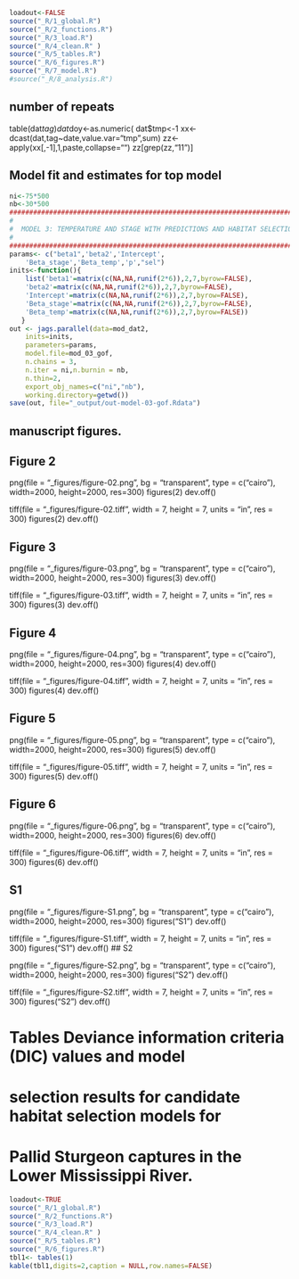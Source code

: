 


```r
loadout<-FALSE 
source("_R/1_global.R")  	
source("_R/2_functions.R")  
source("_R/3_load.R")     
source("_R/4_clean.R" )
source("_R/5_tables.R") 
source("_R/6_figures.R") 
source("_R/7_model.R")
#source("_R/8_analysis.R")
```

## number of repeats

table(dat$tag)
dat$doy<-as.numeric(
dat$tmp<-1
xx<-dcast(dat,tag~date,value.var="tmp",sum)
zz<-apply(xx[,-1],1,paste,collapse="")
zz[grep(zz,"11")]


## Model fit and estimates for top model


```r
ni<-75*500
nb<-30*500
#######################################################################
#
#  MODEL 3: TEMPERATURE AND STAGE WITH PREDICTIONS AND HABITAT SELECTION
#
#######################################################################
params<- c("beta1",'beta2','Intercept',
	'Beta_stage','Beta_temp','p',"sel") 
inits<-function(){
    list('beta1'=matrix(c(NA,NA,runif(2*6)),2,7,byrow=FALSE),
	'beta2'=matrix(c(NA,NA,runif(2*6)),2,7,byrow=FALSE),
	'Intercept'=matrix(c(NA,NA,runif(2*6)),2,7,byrow=FALSE),
	'Beta_stage'=matrix(c(NA,NA,runif(2*6)),2,7,byrow=FALSE),
	'Beta_temp'=matrix(c(NA,NA,runif(2*6)),2,7,byrow=FALSE))
   }
out <- jags.parallel(data=mod_dat2,
	inits=inits,
	parameters=params,	
	model.file=mod_03_gof,
	n.chains = 3,	
	n.iter = ni,n.burnin = nb,     
	n.thin=2,
	export_obj_names=c("ni","nb"),
	working.directory=getwd())
save(out, file="_output/out-model-03-gof.Rdata")

```

## manuscript figures.

## Figure 2
png(file = "_figures/figure-02.png", bg = "transparent", type = c("cairo"), width=2000, height=2000, res=300)
figures(2)
dev.off()

tiff(file = "_figures/figure-02.tiff", width = 7, height = 7, units = "in", res = 300) 
figures(2)
dev.off()

## Figure 3
png(file = "_figures/figure-03.png", bg = "transparent", type = c("cairo"), width=2000, height=2000, res=300)
figures(3)
dev.off()

tiff(file = "_figures/figure-03.tiff", width = 7, height = 7, units = "in", res = 300) 
figures(3)
dev.off()

## Figure 4
png(file = "_figures/figure-04.png", bg = "transparent", type = c("cairo"), width=2000, height=2000, res=300)
figures(4)
dev.off()

tiff(file = "_figures/figure-04.tiff", width = 7, height = 7, units = "in", res = 300) 
figures(4)
dev.off()

## Figure 5

png(file = "_figures/figure-05.png", bg = "transparent", type = c("cairo"), width=2000, height=2000, res=300)
figures(5)
dev.off()


tiff(file = "_figures/figure-05.tiff", width = 7, height = 7, units = "in", res = 300) 
figures(5)
dev.off()

## Figure 6
png(file = "_figures/figure-06.png", bg = "transparent", type = c("cairo"), width=2000, height=2000, res=300)
figures(6)
dev.off()

tiff(file = "_figures/figure-06.tiff", width = 7, height = 7, units = "in", res = 300) 
figures(6)
dev.off()

## S1
png(file = "_figures/figure-S1.png", bg = "transparent", type = c("cairo"), width=2000, height=2000, res=300)
figures("S1")
dev.off()

tiff(file = "_figures/figure-S1.tiff", width = 7, height = 7, units = "in", res = 300) 
figures("S1")
dev.off()
## S2

png(file = "_figures/figure-S2.png", bg = "transparent", type = c("cairo"), width=2000, height=2000, res=300)
figures("S2")
dev.off()

tiff(file = "_figures/figure-S2.tiff", width = 7, height = 7, units = "in", res = 300) 
figures("S2")
dev.off()




# Tables Deviance information criteria (DIC) values and model 
# selection results for candidate habitat selection models for 
# Pallid Sturgeon captures in the Lower Mississippi River. 

```r
loadout<-TRUE 
source("_R/1_global.R")  	
source("_R/2_functions.R")  
source("_R/3_load.R")     
source("_R/4_clean.R" )
source("_R/5_tables.R") 
source("_R/6_figures.R") 
tbl1<- tables(1)
kable(tbl1,digits=2,caption = NULL,row.names=FALSE)
```
